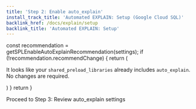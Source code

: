 ```yaml
---
title: 'Step 2: Enable auto_explain'
install_track_title: 'Automated EXPLAIN: Setup (Google Cloud SQL)'
backlink_href: /docs/explain/setup
backlink_title: 'Automated EXPLAIN: Setup'
---
```



   const recommendation = getSPLEnableAutoExplainRecommendation(settings);
   if (!recommendation.recommendChange) {
      return (
         <p>
            It looks like your <code>shared_preload_libraries</code> already includes <code>auto_explain</code>.
            No changes are required.
         </p>
      )
   }
   return <GCPActuallyEnableAutoExplain splRecommendation={recommendation} />
}

<GCPMaybeRecommendEnable settings={props.settings} />

<Link className="btn btn-success" to="03_review_settings">
   Proceed to Step 3: Review auto_explain settings
</Link>

